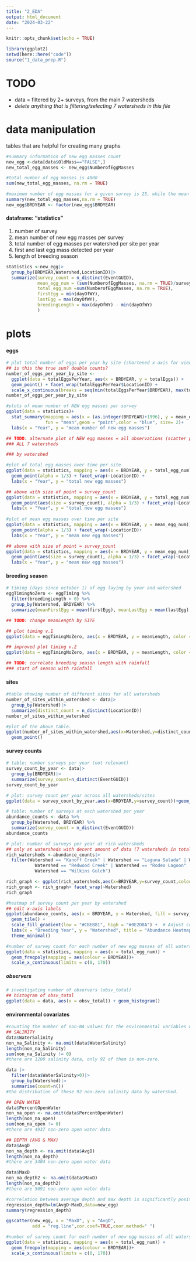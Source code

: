 ```yaml
---
title: "2_EDA"
output: html_document
date: "2024-03-22"
---
```


```r
knitr::opts_chunk$set(echo = TRUE)
```

```r
library(ggplot2)
setwd(here::here("code"))
source("1_data_prep.R")
```

# TODO

-   data = filtered by 2+ surveys, from the main 7 watersheds
-   *delete anything that is filtering/selecting 7 watersheds in this file*

# data manipulation

tables that are helpful for creating many graphs

```r
#summary information of new egg masses count
new_egg <-data[data$OldMass=="FALSE",]
new_total_egg_masses <- new_egg$NumberofEggMasses

#total number of egg masses is 4000
sum(new_total_egg_masses, na.rm = TRUE)

#maximum number of egg masses for a given survey is 25, while the mean is 0.84
summary(new_total_egg_masses,na.rm = TRUE)
new_egg$BRDYEAR <- factor(new_egg$BRDYEAR)
```

#### dataframe: "statistics"

1.  number of survey
2.  mean number of new egg masses per survey
3.  total number of egg masses per watershed per site per year
4.  first and last egg mass detected per year
5.  length of breeding season

```r
statistics <-new_egg|>
  group_by(BRDYEAR,Watershed,LocationID)|>
  summarize(survey_count = n_distinct(EventGUID),
            mean_egg_num = (sum(NumberofEggMasses, na.rm = TRUE)/survey_count),
            total_egg_num =sum(NumberofEggMasses, na.rm = TRUE),
            firstEgg = min(dayOfWY), 
            lastEgg = max(dayOfWY), 
            breedingLength = max(dayOfWY) - min(dayOfWY)
            )
```

# plots

#### eggs

```r
# plot total number of eggs per year by site (shortened x-axis for view)
## is this the true sum? double counts?
number_of_eggs_per_year_by_site <-
  ggplot(data = totalEggsPerYear, aes(x = BRDYEAR, y = totalEggs)) +
  geom_point() + facet_wrap(totalEggsPerYear$LocationID) + 
  scale_x_continuous(breaks = seq(min(totalEggsPerYear$BRDYEAR), max(totalEggsPerYear$BRDYEAR), by = 6))
number_of_eggs_per_year_by_site 
```

```r
#plots of mean number of NEW egg masses per survey
ggplot(data = statistics)+ 
  stat_summary(mapping = aes(x = (as.integer(BRDYEAR)+1996), y = mean_egg_num),
               fun = "mean",geom = "point",color = "blue", size= 2)+
  labs(x = "Year", y = "mean number of new egg masses")

## TODO: alternate plot of NEW egg masses = all observations (scatter plot) with a TRENDLINE (=mean)
### ALL 7 watersheds

### by watershed

#plot of total egg masses over time per site
ggplot(data = statistics, mapping = aes(x = BRDYEAR, y = total_egg_num)) +
  geom_point(alpha = 1/3) + facet_wrap(~LocationID) +
  labs(x = "Year", y = "total new egg masses")

## above with size of point = survey_count
ggplot(data = statistics, mapping = aes(x = BRDYEAR, y = total_egg_num)) +
  geom_point(aes(size = survey_count), alpha = 1/3) + facet_wrap(~LocationID) +
  labs(x = "Year", y = "total new egg masses")
  
#plot of mean egg masses over time per site
ggplot(data = statistics, mapping = aes(x = BRDYEAR, y = mean_egg_num)) +
  geom_point(alpha = 1/3) + facet_wrap(~LocationID)+
  labs(x = "Year", y = "mean new egg masses")

## above with size of point = survey_count
ggplot(data = statistics, mapping = aes(x = BRDYEAR, y = mean_egg_num)) +
  geom_point(aes(size = survey_count), alpha = 1/3) + facet_wrap(~LocationID)+
  labs(x = "Year", y = "mean new egg masses")

```

#### breeding season

```r
# timing (days since october 1) of egg laying by year and watershed
eggTimingNoZero <- eggTiming %>% 
  filter(breedingLength > 0) %>% 
  group_by(Watershed, BRDYEAR) %>% 
  summarize(meanFirstEgg = mean(firstEgg), meanLastEgg = mean(lastEgg), meanLength = mean(lastEgg) - mean(firstEgg))

## TODO: change meanLength by SITE 

## plot timing v.1
ggplot(data = eggTimingNoZero, aes(x = BRDYEAR, y = meanLength, color = Watershed)) + geom_line()

## improved plot timing v.2
ggplot(data = eggTimingNoZero, aes(x = BRDYEAR, y = meanLength, color = Watershed)) + geom_point() + geom_smooth(method="lm", se=F)

## TODO: correlate breeding season length with rainfall
### start of season with rainfall

```

#### sites

```r
#table showing number of different sites for all watersheds
number_of_sites_within_watershed <- data|>
  group_by(Watershed)|>
  summarize(distinct_count = n_distinct(LocationID))
number_of_sites_within_watershed

#plot of the above table.
ggplot(number_of_sites_within_watershed,aes(x=Watershed,y=distinct_count))+
  geom_point()
```

#### survey counts

```r
# table: number surveys per year (not relevant)
survey_count_by_year <- data|>
  group_by(BRDYEAR)|>
  summarize(survey_count=n_distinct(EventGUID))
survey_count_by_year

# plot: survey count per year across all watersheds/sites
ggplot(data = survey_count_by_year,aes(x=BRDYEAR,y=survey_count))+geom_point()+geom_smooth()

# table: number of surveys at each watershed per year
abundance_counts <- data %>%
  group_by(Watershed, BRDYEAR) %>%
  summarize(survey_count = n_distinct(EventGUID))
abundance_counts

# plot: number of surveys per year at rich watersheds
## only at watersheds with decent amount of data (7 watersheds in total) 
rich_watersheds <-abundance_counts|>
  filter(Watershed == "Kanoff Creek" | Watershed == "Laguna Salada" | Watershed =="Milagra Creek"|
           Watershed == "Redwood Creek" | Watershed == "Rodeo Lagoon" | Watershed=="Tennessee Valley" |
           Watershed == "Wilkins Gulch")

rich_graph <- ggplot(rich_watersheds,aes(x=BRDYEAR,y=survey_count,colour=Watershed,group=Watershed))+geom_point()
rich_graph <- rich_graph+ facet_wrap(~Watershed)
rich_graph

#heatmap of survey count per year by watershed
## edit x-axis labels
ggplot(abundance_counts, aes(x = BRDYEAR, y = Watershed, fill = survey_count)) +
  geom_tile() +
  scale_fill_gradient(low = "#CBEB81", high = "#0E2D8A") +  # Adjust color gradient
  labs(x = "Breeding Year", y = "Watershed", title = "Abundance Heatmap") +  # Add axis labels and title
  theme_minimal()
```

```r
#number of survey count for each number of new egg masses of all watersheds by year
ggplot(data = statistics, mapping = aes(x = total_egg_num)) + 
  geom_freqpoly(mapping = aes(colour = BRDYEAR))+
  scale_x_continuous(limits = c(0, 170))
```

##### observers

```r
# investigating number of observers (obsv_total)
## histogram of obsv_total
ggplot(data = data, aes(x = obsv_total)) + geom_histogram()
```

#### environmental covariates

```r
#counting the number of non-NA values for the environmental variables we are looking at 
## SALINITY
data$WaterSalinity
non_na_Salinity <- na.omit(data$WaterSalinity)
length(non_na_Salinity)
sum(non_na_Salinity != 0)
#there are 1200 salinity data, only 92 of them is non-zero. 

data |>
  filter(data$WaterSalinity>0)|>
  group_by(Watershed)|>
  summarise(count=n())
#the distribution of these 92 non-zero salinity data by watershed.

## OPEN WATER
data$PercentOpenWater
non_na_open <- na.omit(data$PercentOpenWater)
length(non_na_open)
sum(non_na_open != 0)
#there are 4937 non-zero open water data

## DEPTH (AVG & MAX)
data$AvgD
non_na_depth <- na.omit(data$AvgD)
length(non_na_depth)
#there are 3404 non-zero open water data

data$MaxD
non_na_depth2 <- na.omit(data$MaxD)
length(non_na_depth2)
#there are 5091 non-zero open water data

#correlation between average depth and max depth is significantly positive 
regression_depth=lm(AvgD~MaxD,data=new_egg)
summary(regression_depth)

ggscatter(new_egg, x = "MaxD", y = "AvgD",
          add = "reg.line",cor.coef=TRUE,coor.method=" ")
```

```r
#number of survey count for each number of new egg masses of all watersheds by year
ggplot(data = statistics, mapping = aes(x = total_egg_num)) + 
  geom_freqpoly(mapping = aes(colour = BRDYEAR))+
  scale_x_continuous(limits = c(0, 170))
```
